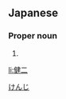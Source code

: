 ==Japanese==
{{ja-kanjitab|健|二}}

===Proper noun===
{{ja-pos|proper|けんじ}}

# {{given name|male|lang=ja}}

[[Category:Japanese male given names|けんじ]]

[[li:健二]]